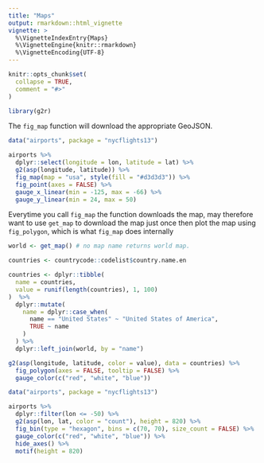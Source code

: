 ```yaml
---
title: "Maps"
output: rmarkdown::html_vignette
vignette: >
  %\VignetteIndexEntry{Maps}
  %\VignetteEngine{knitr::rmarkdown}
  %\VignetteEncoding{UTF-8}
---
```


```r
knitr::opts_chunk$set(
  collapse = TRUE,
  comment = "#>"
)
```

```r
library(g2r)
```

The `fig_map` function will download the appropriate GeoJSON.

```r
data("airports", package = "nycflights13")

airports %>% 
  dplyr::select(longitude = lon, latitude = lat) %>% 
  g2(asp(longitude, latitude)) %>% 
  fig_map(map = "usa", style(fill = "#d3d3d3")) %>% 
  fig_point(axes = FALSE) %>% 
  gauge_x_linear(min = -125, max = -66) %>% 
  gauge_y_linear(min = 24, max = 50)
```

Everytime you call `fig_map` the function downloads the map, may therefore want to use `get_map` to download the map just once then plot the map using `fig_polygon`, which is what `fig_map` does internally

```r
world <- get_map() # no map name returns world map.

countries <- countrycode::codelist$country.name.en

countries <- dplyr::tibble(
  name = countries,
  value = runif(length(countries), 1, 100)
)  %>% 
  dplyr::mutate(
    name = dplyr::case_when(
      name == "United States" ~ "United States of America",
      TRUE ~ name
    )
  ) %>% 
  dplyr::left_join(world, by = "name") 

g2(asp(longitude, latitude, color = value), data = countries) %>% 
  fig_polygon(axes = FALSE, tooltip = FALSE) %>% 
  gauge_color(c("red", "white", "blue"))
```

```r
data("airports", package = "nycflights13")

airports %>% 
  dplyr::filter(lon <= -50) %>% 
  g2(asp(lon, lat, color = "count"), height = 820) %>% 
  fig_bin(type = "hexagon", bins = c(70, 70), size_count = FALSE) %>% 
  gauge_color(c("red", "white", "blue")) %>% 
  hide_axes() %>% 
  motif(height = 820)
```

